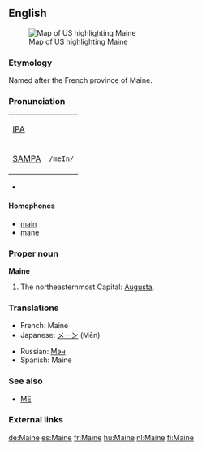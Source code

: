{{see|maine}}
==English==
[[Image:Map of USA highlighting Maine.png|thumb|right|Map of US highlighting Maine]]

===Etymology===
Named after the French province of Maine.

===Pronunciation===
{| border=1 cellpadding=5
| [[w:IPA|IPA]] || {{IPAchar|/meɪn/}}
|-
| [[w:SAMPA|SAMPA]] || <tt>/meIn/</tt>
|}
*{{audio|en-us-Maine.ogg|Audio (US)}}

====Homophones====
*[[main]]
*[[mane]]

===Proper noun===
'''Maine'''
#The northeasternmost {{USstate}} Capital: [[Augusta]].

===Translations===
{{top}}
*French: Maine {{f}}
*Japanese: [[メーン]] (Mēn)
{{mid}}
*Russian: [[Мэн]] {{IPAchar|(Mɛn)}}
*Spanish: Maine
{{bottom}}

===See also===
*[[ME]]

===External links===
{{pedialite}}

[[de:Maine]]
[[es:Maine]]
[[fr:Maine]]
[[hu:Maine]]
[[nl:Maine]]
[[fi:Maine]]